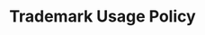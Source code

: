 ---
title: "Trademark Usage Policy"
sidebarTitle: "Trademark Use"
url: https://ghost.org/trademark/
---